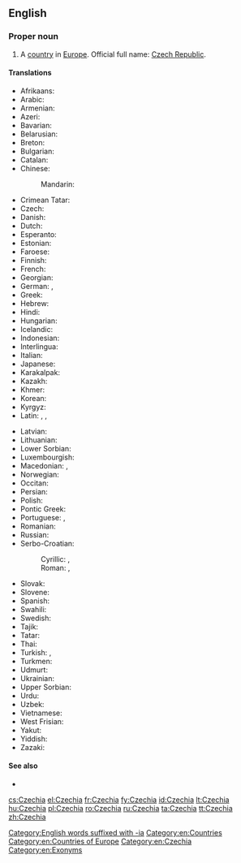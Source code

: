 ==English==

{{slim-wikipedia}}
{{slim-wikipedia|Czech Republic}}
{{slim-wikipedia|Name of the Czech Republic}}

===Proper noun===
{{en-proper noun}}

# A [[country]] in [[Europe]]. Official full name: [[Czech Republic]].

====Translations====
{{trans-top|country in Europe}}
* Afrikaans: {{t-|af|Tsjeggië}}
* Arabic: {{t-|ar|التشيك|m|tr=al-tshiik|sc=Arab}}
* Armenian: {{t-|hy|Չեխիա|tr=Čexia|sc=Armn}}
* Azeri: {{t+|az|Çexiya}}
* Bavarian: {{tø|bar|Tschechei}}
* Belarusian: {{t-|be|Чэхія|f|tr=Čéxija|sc=Cyrl}}
* Breton: {{t-|br|Tchekia}}
* Bulgarian: {{t+|bg|Чехия|f|tr=Čéxija|sc=Cyrl}}
* Catalan: {{t+|ca|Txèquia|f}}
* Chinese:
*: Mandarin: {{t-|cmn|捷克|tr=Jiékè|sc=Hani}}
* Crimean Tatar: {{tø|crh|Çehiya}}
* Czech: {{t+|cs|Česko|n}}
* Danish: {{t+|da|Tjekkiet}}
* Dutch: {{t+|nl|Tsjechië|n}}
* Esperanto: {{t-|eo|Ĉeĥio}}
* Estonian: {{t+|et|Tšehhi}}
* Faroese: {{t-|fo|Kekkia|n}}
* Finnish: {{t+|fi|Tšekki}}
* French: {{t+|fr|Tchéquie|f}}
* Georgian: {{t-|ka|ჩეხეთი|tr=chekheti|sc=Geor}}
* German: {{t+|de|Tschechien|n}}, {{t+|de|Tschechei|f}}
* Greek: {{t+|el|Τσεχία|f|tr=Tsechía|sc=Grek}}
* Hebrew: {{t-|he|צ'כיה|f|tr=chekhia|sc=Hebr}}
* Hindi: {{t+|hi|चेक|tr=cek|sc=Deva}}
* Hungarian: {{t+|hu|Csehország}}
* Icelandic: {{t+|is|Tékkland}}
* Indonesian: {{t-|id|Ceko}}
* Interlingua: {{t-|ia|Chechia}}
* Italian: {{t+|it|Cechia|f}}
* Japanese: {{t+|ja|チェコ|tr=Cheko}}
* Karakalpak: {{tø|kaa|Shexiya}}
* Kazakh: {{t-|kk|Чехия|tr=Čexija|sc=Cyrl}}
* Khmer: {{t+|km|ឆែក|tr=chaek|sc=Khmr}}
* Korean: {{t+|ko|체코|tr=Cheko|sc=Hang}}
* Kyrgyz: {{t-|ky|Чехия|tr=Čexija|sc=Cyrl}}
* Latin: {{t-|la|Cechia}}, {{t-|la|Czechia}}, {{t-|la|Tzechia}}
{{trans-mid}}
* Latvian: {{t+|lv|Čehija|f}}
* Lithuanian: {{t+|lt|Čekija|f}}
* Lower Sorbian: {{tø|dsb|Česka|f}}
* Luxembourgish: {{t+|lb|Tschechei|alt=d'Tschechei}}
* Macedonian: {{t+|mk|Чешка|f|tr=Čéška|sc=Cyrl}}, {{t-|mk|Чехија|f|tr=Čéxija|sc=Cyrl}}
* Norwegian: {{t+|no|Tsjekkia}}
* Occitan: {{t+|oc|Chequia|f}}
* Persian: {{t+|fa|چک|tr=Chek|sc=fa-Arab}}
* Polish: {{t+|pl|Czechy|p}}
* Pontic Greek: {{tø|pnt|Τσεχία}}
* Portuguese: {{t+|pt|Chéquia|f}}, {{t+|pt|Tchéquia|f}}
* Romanian: {{t+|ro|Cehia}}
* Russian: {{t+|ru|Чехия|f|tr=Čéxija|sc=Cyrl}}
* Serbo-Croatian:
*: Cyrillic: {{t-|sh|Чешка|f|sc=Cyrl}}, {{t-|sh|Република Чешка|f|sc=Cyrl}}
*: Roman: {{t-|sh|Češka|f}}, {{t-|sh|Republika Češka|f}}
* Slovak: {{t-|sk|Česko|n}}
* Slovene: {{t+|sl|Češka|alt=Čéška|f}}
* Spanish: {{t+|es|Chequia|f}}
* Swahili: {{t-|sw|Ucheki}}
* Swedish: {{t+|sv|Tjeckien}}
* Tajik: {{t-|tg|Чехия|tr=Čexija|sc=Cyrl}}
* Tatar: {{t-|tt|Чехия|tr=Čexija|sc=Cyrl}}
* Thai: {{t-|th|เช็ก|tr=chék|sc=Thai}}
* Turkish: {{t+|tr|Çek Cumhuriyeti}}, {{t-|tr|Çekya}}
* Turkmen: {{t-|tk|Çehiýa}}
* Udmurt: {{tø|udm|Чехия|sc=Cyrl}}
* Ukrainian: {{t+|uk|Чехія|f|tr=Čéxija|sc=Cyrl}}
* Upper Sorbian: {{t-|hsb|Čěska|f}}
* Urdu: {{t-|ur|چیک|tr=cek|sc=ur-Arab}}
* Uzbek: {{t-|uz|Chexiya}}
* Vietnamese: {{t-|vi|Séc}}
* West Frisian: {{t-|fy|Tsjechje}}
* Yakut: {{tø|sah|Чехия|tr=Čexija|sc=Cyrl}}
* Yiddish: {{t-|yi|טשעכיי|f|tr=Tshekhay, Tshekhie, Tshekhia|sc=Hebr}}
* Zazaki: {{qualifier|Southern Zazaki}} {{tø|zza|Çekıstan}}
{{trans-bottom}}

====See also====
* {{list:countries of Europe/en}}

[[Category:English words suffixed with -ia]]
[[Category:en:Countries]]
[[Category:en:Countries of Europe]]
[[Category:en:Czechia]]
[[Category:en:Exonyms]]

[[cs:Czechia]]
[[el:Czechia]]
[[fr:Czechia]]
[[fy:Czechia]]
[[id:Czechia]]
[[lt:Czechia]]
[[hu:Czechia]]
[[pl:Czechia]]
[[ro:Czechia]]
[[ru:Czechia]]
[[ta:Czechia]]
[[tt:Czechia]]
[[zh:Czechia]]